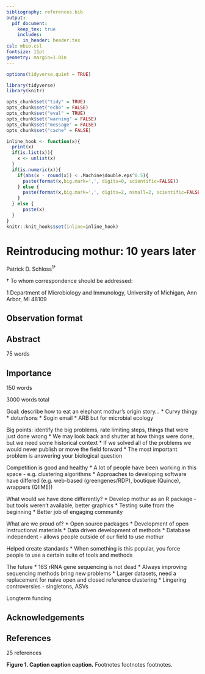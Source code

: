 ```yaml
---
bibliography: references.bib
output:
  pdf_document:
    keep_tex: true
    includes:
      in_header: header.tex
csl: mbio.csl
fontsize: 11pt
geometry: margin=1.0in
---
```


```r
options(tidyverse.quiet = TRUE)

library(tidyverse)
library(knitr)

opts_chunk$set("tidy" = TRUE)
opts_chunk$set("echo" = FALSE)
opts_chunk$set("eval" = TRUE)
opts_chunk$set("warning" = FALSE)
opts_chunk$set("message" = FALSE)
opts_chunk$set("cache" = FALSE)

inline_hook <- function(x){
  print(x)
  if(is.list(x)){
    x <- unlist(x)
  }
  if(is.numeric(x)){
    if(abs(x - round(x)) < .Machine$double.eps^0.5){
      paste(format(x,big.mark=',', digits=0, scientific=FALSE))
    } else {
      paste(format(x,big.mark=',', digits=2, nsmall=2, scientific=FALSE))
    }
  } else {
      paste(x)
  }
}
knitr::knit_hooks$set(inline=inline_hook)
```


\vspace*{10mm}

# Reintroducing mothur: 10 years later

\vspace{35mm}

Patrick D. Schloss${^1}$${^\dagger}$

\vspace{40mm}

$\dagger$ To whom correspondence should be addressed: \href{mailto:pschloss@umich.edu}{pschloss@umich.edu}

$1$ Department of Microbiology and Immunology, University of Michigan, Ann Arbor, MI 48109

\vspace{35mm}

## Observation format

\newpage
\linenumbers

## Abstract
75 words

\newpage

## Importance
150 words

\newpage

3000 words total


Goal: describe how to eat an elephant
mothur's origin story...
* Curvy thingy
* dotur/sons
* Sogin email
* ARB but for microbial ecology


Big points: identify the big problems, rate limiting steps, things that were just done wrong
* We may look back and shutter at how things were done, but we need some historical context
* If we solved all of the problems we would never publish or move the field forward
* The most important problem is answering your biological question


Competition is good and healthy
* A lot of people have been working in this space - e.g. clustering algorithms
* Approaches to developing software have differed (e.g. web-based (greengenes/RDP), boutique (Quince), wrappers (QIIME))


What would we have done differently?
* Develop mothur as an R package - but tools weren't available, better graphics
* Testing suite from the beginning
* Better job of engaging community


What are we proud of?
* Open source packages
* Development of open instructional materials
* Data driven development of methods
* Database independent - allows people outside of our field to use mothur


Helped create standards
* When something is this popular, you force people to use a certain suite of tools and methods


The future
* 16S rRNA gene sequencing is not dead
* Always improving sequencing methods bring new problems
* Larger datasets, need a replacement for naive open and closed reference clustering
* Lingering controversies - singletons, ASVs

Longterm funding








\newpage

## Acknowledgements


\newpage

## References
25 references

<div id="refs"></div>

\newpage

<!--- \includegraphics{figure_1.png} -->

**Figure 1. Caption caption caption.** Footnotes footnotes footnotes.

